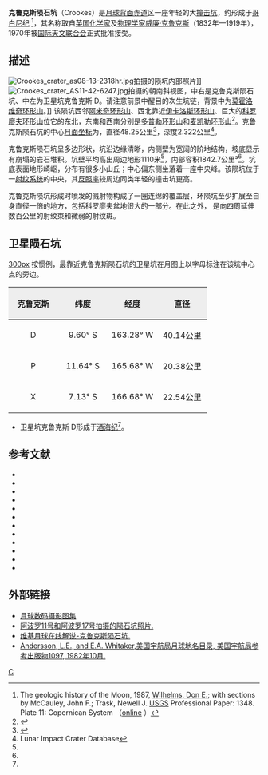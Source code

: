 {{lunar crater data|
 image=Crookes crater 1038 med.jpg|
 caption=[[月球轨道器1号|月球轨道器1号]]拍摄的图像|
 latitude=10.40|
 N_or_S=S|
 longitude=165.10|
 E_or_W=W|
 diameter=48.25公里|
 depth=2.322公里|
 colong=166|
 eponym=[[威廉·克鲁克斯|威廉·克鲁克斯]]}}
'''克鲁克斯陨石坑'''（Crookes）是[[月球背面|月球背面]][[赤道|赤道]]区一座年轻的大[[撞击坑|撞击坑]]，约形成于[[哥白尼纪|哥白尼纪]] <ref>The geologic history of the Moon, 1987, [[Donald_Wilhelms|Wilhelms, Don E.]]; with sections by McCauley, John F.; Trask, Newell J. [[United_States_Geological_Survey|USGS]] Professional Paper: 1348.  Plate 11: Copernican System （[http://pubs.er.usgs.gov/publication/pp1348 online] {{Wayback|url=http://pubs.er.usgs.gov/publication/pp1348 |date=20160604112233 }}）</ref>，其名称取自[[英国|英国]][[化学家|化学家]]及[[物理学家|物理学家]][[威廉·克鲁克斯|威廉·克鲁克斯]]（1832年—1919年），1970年被[[国际天文联合会|国际天文联合会]]正式批准接受。

==描述==
[[Image:Crookes_crater_as08-13-2318hr.jpg|thumb]]拍摄的陨坑内部照片]]
[[Image:Crookes_crater_AS11-42-6247.jpg|thumb]]拍摄的朝南斜视图，中右是克鲁克斯陨石坑、中左为卫星坑克鲁克斯 D。请注意前景中醒目的次生坑链，背景中为[[莫霍洛维奇环形山|莫霍洛维奇环形山]]。]]
该陨坑西邻[[阿米奇环形山|阿米奇环形山]]、西北靠近[[伊卡洛斯环形山|伊卡洛斯环形山]]、巨大的[[科罗廖夫环形山|科罗廖夫环形山]]位它的东北，东南和西南分别是[[多普勒环形山|多普勒环形山]]和[[麦凯勒环形山|麦凯勒环形山]]<ref>{{Cite web |url=http://planetarynames.wr.usgs.gov/images/Lunar/lac_87_lo.pdf |title=Crater Crooks on LAC-87 map |accessdate=2016-06-24 |archive-date=2013-02-20 |archive-url=https://web.archive.org/web/20130220193744/http://planetarynames.wr.usgs.gov/images/Lunar/lac_87_lo.pdf |dead-url=no }}</ref>。克鲁克斯陨石坑的中心[[月面坐标|月面坐标]]为{{Coord|10.40|S|165.10|W|globe:Moon|nogoogle=1|noosm=1}}，直径48.25公里<ref name="IAU">{{Cite web |url=http://planetarynames.wr.usgs.gov/Feature/1339 |title=Directory of the International Astronomical Union |accessdate=2016-06-24 |archive-date=2020-02-18 |archive-url=https://web.archive.org/web/20200218070055/https://planetarynames.wr.usgs.gov/Feature/1339 |dead-url=no }}</ref>，深度2.322公里<ref name=LICD>Lunar Impact Crater Database</ref>。

克鲁克斯陨石坑呈多边形状，坑沿边缘清晰，内侧壁为宽阔的阶地结构，坡底显示有崩塌的岩石堆积。坑壁平均高出周边地形1110米<ref name="LICD"/>，内部容积1842.7公里³<ref name="LICD"/>。坑底表面地形崎岖，分布有很多小山丘；中心偏东侧坐落着一座中央峰。该陨坑位于一[[射纹系统|射纹系统]]的中央，其[[反照率|反照率]]较周边同类年轻的撞击坑更高。

克鲁克斯陨坑形成时喷发的溅射物构成了一圈连绵的覆盖层，环陨坑至少扩展至自身直径一倍的地方，包括科罗廖夫盆地很大的一部分。在此之外，
是向四周延伸数百公里的射纹束和微弱的射纹斑。

==卫星陨石坑==
[[image:Crookes_sattelite_craters_map.jpg|300px]]
按惯例，最靠近克鲁克斯陨石坑的卫星坑在月图上以字母标注在该坑中心点的旁边。

{| class="wikitable"
!width="25%" style="background:#eeeeee;" |克鲁克斯 
!width="25%" style="background:#eeeeee;" |纬度
!width="25%" style="background:#eeeeee;" |经度
!width="25%" style="background:#eeeeee;" |直径
|-
|align="center"|D
|align="center"|9.60° S
|align="center"|163.28° W
|align="center"|40.14公里
|-
|align="center"|P
|align="center"|11.64° S
|align="center"|165.68° W
|align="center"|20.38公里
|-
|align="center"|X
|align="center"|7.13° S
|align="center"|166.68° W
|align="center"|22.54公里
|}
* 卫星坑克鲁克斯 D形成于[[酒海纪|酒海纪]]<ref name="LICD"/>。{{clear}}
==参考文献==
{{reflist}}
{{refbegin}}
* {{cite book
  | last1 = Andersson
  | first1 = L. E.
  | last2 = Whitaker
  | first2 = E. A.
  | authorlink2 = Ewen Whitaker
  | date = 1982
  | title = [[NASA|NASA]] Catalogue of Lunar Nomenclature
  | publisher = NASA RP-1097
  | ref = harv
  }}
* {{cite web
  | last = Blue
  | first = Jennifer
  | date = July 25, 2007
  | title = Gazetteer of Planetary Nomenclature
  | publisher = [[United_States_Geological_Survey|USGS]]
  | url = http://planetarynames.wr.usgs.gov/
  | accessdate = 2007-08-05
  | ref = harv
  | archive-date = 2018-12-25
  | archive-url = https://web.archive.org/web/20181225170157/https://planetarynames.wr.usgs.gov/
  | dead-url = no
  }}
* {{cite book
  | last1 = Bussey
  | first1 = B.
  | authorlink1 = Ben Bussey
  | last2 = Spudis
  | first2 = P.
  | authorlink2 = Paul Spudis
  | date = 2004
  | title = The Clementine Atlas of the Moon
  | publisher = Cambridge University Press
  | location = New York
  | isbn = 978-0-521-81528-4
  | ref = harv
  }}
* {{cite book
  | last1 = Cocks
  | first1 = Elijah E.
  | last2 = Cocks
  | first2 = Josiah C.
  | date = 1995
  | title = Who's Who on the Moon: A Biographical Dictionary of Lunar Nomenclature
  | url = https://archive.org/details/isbn_9780936389271
  | publisher = Tudor Publishers
  | isbn = 978-0-936389-27-1
  | ref = harv
  }}
* {{cite web
  | last = McDowell
  | first = Jonathan
  | date = July 15, 2007
  | url = http://host.planet4589.org/astro/lunar/
  | title = Lunar Nomenclature
  | publisher = Jonathan's Space Report
  | accessdate = 2007-10-24
  | ref = harv
  | archive-date = 2018-12-25
  | archive-url = https://web.archive.org/web/20181225170156/http://host.planet4589.org/astro/lunar/
  | dead-url = no
  }}
* {{cite journal| last1 = Menzel| first1 = D. H.| last2 = Minnaert| first2 = M.| last3 = Levin| first3 = B.| last4 = Dollfus| first4 = A.| last5 = Bell| first5 = B.| title = Report on Lunar Nomenclature by the Working Group of Commission 17 of the IAU| doi = 10.1007/BF00171763| journal = Space Science Reviews| volume = 12| issue = 2| pages = 136–186| date = 1971| bibcode = 1971SSRv...12..136M| ref = harv}}
* {{cite book
  | first = Patrick
  | last = Moore
  | authorlink = Patrick Moore
  | date = 2001
  | title = On the Moon
  | url = https://archive.org/details/patrickmooreonmo00patr
  | publisher = Sterling Publishing Co.
  | isbn = 978-0-304-35469-6
  | ref = harv
  }}
* {{cite book
  | first = Fred W.
  | last = Price
  | date = 1988
  | title = The Moon Observer's Handbook
  | publisher = Cambridge University Press
  | isbn = 978-0-521-33500-3
  | ref = harv
  }}
* {{cite book
  | last = Rükl
  | first = Antonín
  | authorlink = Antonín Rükl
  | date = 1990
  | title = Atlas of the Moon
  | publisher = Kalmbach Books
  | isbn = 978-0-913135-17-4
  | ref = harv
  }}
* {{cite book
  | last = Webb
  | first = Rev. T. W.
  | authorlink = Thomas William Webb
  | date = 1962
  | title = Celestial Objects for Common Telescopes
  | url = https://archive.org/details/celestialobjects00webb
  | edition = 6th revised
  | publisher = Dover
  | isbn = 978-0-486-20917-3
  | ref = harv
  }}
* {{cite book
  | first = Ewen A.
  | last = Whitaker
  | authorlink = Ewen Whitaker
  | date = 1999
  | title = Mapping and Naming the Moon
  | publisher = Cambridge University Press
  | isbn = 978-0-521-62248-6
  | ref = harv
  }}
* {{cite book
  | first = Peter T.
  | last = Wlasuk
  | date = 2000
  | title = Observing the Moon
  | publisher = Springer
  | isbn = 978-1-85233-193-1
  | ref = harv
 }}
{{refend}}

==外部链接==
*[http://www.lpi.usra.edu/resources/lunar_orbiter/bin/srch_nam.shtml?Crookes%7C0 月球数码摄影图集] {{Wayback|url=http://www.lpi.usra.edu/resources/lunar_orbiter/bin/srch_nam.shtml?Crookes%7C0 |date=20201127012449 }}
*[http://www.lpi.usra.edu/resources/apollo/search/feature/?feature=Crookes 阿波罗11号和阿波罗17号拍摄的陨石坑照片.] {{Wayback|url=http://www.lpi.usra.edu/resources/apollo/search/feature/?feature=Crookes |date=20201127015907 }}
*[http://the-moon.wikispaces.com/Crookes 维基月球在线解说-克鲁克斯陨石坑.] {{Wayback|url=http://the-moon.wikispaces.com/Crookes |date=20180530160226 }}
*[http://planet4589.org/astro/lunar/RP-1097.pdf Andersson, L.E., and E.A. Whitaker,美国宇航局月球地名目录, 美国宇航局参考出版物1097, 1982年10月.]{{Wayback|url=http://planet4589.org/astro/lunar/RP-1097.pdf |date=20141006125838 }}

[[Category:月球环形山|C]]
{{月球環形山 (C-F)}}